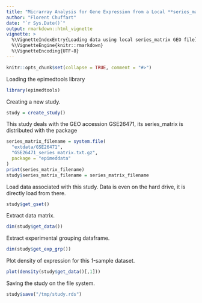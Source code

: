 ```yaml
---
title: "Micrarray Analysis for Gene Expression from a Local **series_matrix** GEO File (GSE26471, 1 samples)"
author: "Florent Chuffart"
date: "`r Sys.Date()`"
output: rmarkdown::html_vignette
vignette: >
  %\VignetteIndexEntry{Loading data using local series_matrix GEO file}
  %\VignetteEngine{knitr::rmarkdown}
  %\VignetteEncoding{UTF-8}
---
```


```r
knitr::opts_chunk$set(collapse = TRUE, comment = "#>")
```

Loading the epimedtools library

```r
library(epimedtools)
```

Creating a new study.

```r
study = create_study()
```

This study deals with the GEO accession GSE26471, its series_matrix is distributed with the package

```r
series_matrix_filename = system.file(
  "extdata/GSE26471", 
  "GSE26471_series_matrix.txt.gz", 
  package = "epimeddata"
)
print(series_matrix_filename)
study$series_matrix_filename = series_matrix_filename
```

Load data associated with this study. Data is even on the hard drive, it is directly load from there.

```r
study$get_gset()
```

Extract data matrix.

```r
dim(study$get_data())
```

Extract experimental grouping dataframe.

```r
dim(study$get_exp_grp())
```

Plot density of expression for this *1-*sample dataset. 

```r
plot(density(study$get_data()[,1]))
```

Saving the study on the file system.

```r
study$save("/tmp/study.rds")
````
